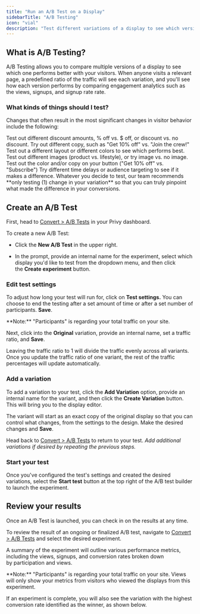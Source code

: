 ```yaml
---
title: "Run an A/B Test on a Display"
sidebarTitle: "A/B Testing"
icon: "vial"
description: "Test different variations of a display to see which version captures the most sign ups."
---
```


## What is A/B Testing?

A/B Testing allows you to compare multiple versions of a display to see which one performs better with your visitors. When anyone visits a relevant page, a predefined ratio of the traffic will see each variation, and you'll see how each version performs by comparing engagement analytics such as the views, signups, and signup rate rate.

### What kinds of things should I test?

Changes that often result in the most significant changes in visitor behavior include the following:

<CardGroup cols={3}>
  <Card title="Offer" icon="percent">
    Test out different discount amounts, % off vs. $ off, or discount vs. no discount.
  </Card>

  <Card title="Header" icon="hand-wave">
    Try out different copy, such as "Get 10% off" vs. "Join the crew!"
  </Card>

  <Card title="Design" icon="palette">
    Test out a different layout or different colors to see which performs best.
  </Card>

  <Card title="Image" icon="image">
    Test out different images (product vs. lifestyle), or try image vs. no image.
  </Card>

  <Card title="Call-To-Action" icon="hand-pointer">
    Test out the color and/or copy on your button ("Get 10% off" vs. "Subscribe")
  </Card>

  <Card title="Settings + Targeting" icon="bullseye-arrow">
    Try different time delays or audience targeting to see if it makes a difference.
  </Card>
</CardGroup>

<Tip>
  Whatever you decide to test, our team recommends **only testing (1) change in your variation** so that you can truly pinpoint what made the difference in your conversions.
</Tip>

## Create an A/B Test

First, head to [Convert > A/B Tests](https://dashboard.privy.com/ab-tests) in your Privy dashboard.



To create a new A/B Test:

* Click the **New A/B Test** in the upper right.

* In the prompt, provide an internal name for the experiment, select which display you'd like to test from the dropdown menu, and then click the **Create experiment** button.

### Edit test settings

To adjust how long your test will run for, click on **Test settings.** You can choose to end the testing after a set amount of time or after a set number of participants. **Save**.

<Info>
  **Note:** "Participants" is regarding your total traffic on your site.
</Info>

Next, click into the **Original** variation, provide an internal name, set a traffic ratio, and **Save**.&#x20;



Leaving the traffic ratio to 1 will divide the traffic evenly across all variants. Once you update the traffic ratio of one variant, the rest of the traffic percentages will update automatically.

### Add a variation

To add a variation to your test, click the **Add Variation** option, provide an internal name for the variant, and then click the **Create Variation** button. This will bring you to the display editor.

The variant will start as an exact copy of the original display so that you can control what changes, from the settings to the design. Make the desired changes and **Save**.&#x20;

Head back to [Convert > A/B Tests](https://dashboard.privy.com/displays) to return to your test. *Add additional variations if desired by repeating the previous steps.* 

### Start your test

Once you've configured the test's settings and created the desired variations, select the **Start test** button at the top right of the A/B test builder to launch the experiment. 



## Review your results

Once an A/B Test is launched, you can check in on the results at any time.

To review the result of an ongoing or finalized A/B test, navigate to [Convert > A/B Tests](https://dashboard.privy.com/ab-tests) and select the desired experiment.&#x20;

A summary of the experiment will outline various performance metrics, including the views, signups, and conversion rates broken down by participation and views.&#x20;

<Info>
  **Note:** "Participants" is regarding your total traffic on your site. Views will only show your metrics from visitors who viewed the displays from this experiment.
</Info>

If an experiment is complete, you will also see the variation with the highest conversion rate identified as the winner, as shown below.